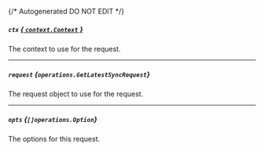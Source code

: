 {/* Autogenerated DO NOT EDIT  */}

##### `ctx` [*{ `context.Context` }*](https://pkg.go.dev/context#Context)
The context to use for the request.

---
##### `request` *{`operations.GetLatestSyncRequest`}*
The request object to use for the request.
<Collapsible openLabel={Labels.showProperties} closeLabel={Labels.hideProperties}>
    <GetLatestSyncRequest/>
</Collapsible>

---
##### `opts` *{`[]operations.Option`}*
The options for this request.


